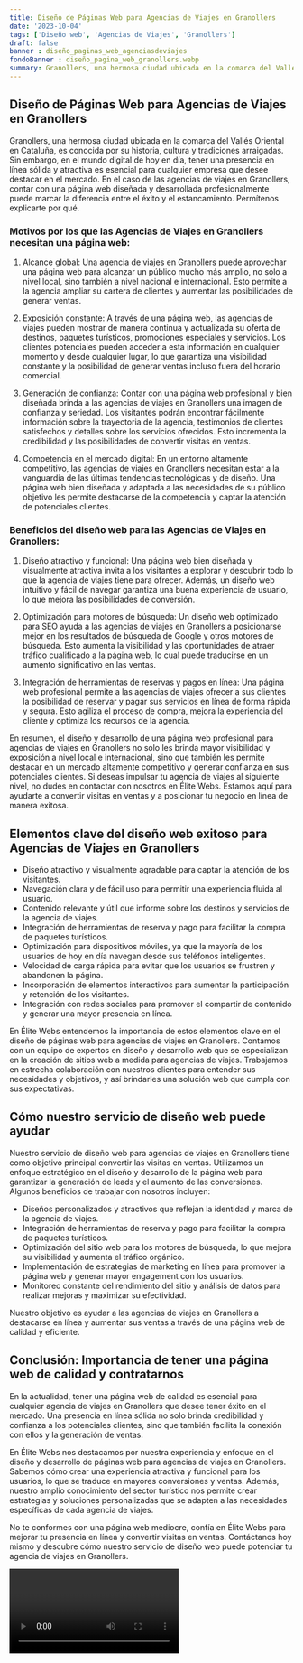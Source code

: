 ```yaml
---
title: Diseño de Páginas Web para Agencias de Viajes en Granollers
date: '2023-10-04'
tags: ['Diseño web', 'Agencias de Viajes', 'Granollers']
draft: false
banner : diseño_paginas_web_agenciasdeviajes
fondoBanner : diseño_pagina_web_granollers.webp
summary: Granollers, una hermosa ciudad ubicada en la comarca del Vallés Oriental en Cataluña, es conocida por su historia, cultura y tradiciones arraigadas. Sin embargo, en el mundo digital de hoy en día, tener una presencia en línea sólida y atractiva es esencial para cualquier empresa que desee destacar en el mercado. En el caso de las agencias de viajes en Granollers, contar con una página web diseñada y desarrollada profesionalmente puede marcar la diferencia entre el éxito y el estancamiento. Permítenos explicarte por qué.
---
```


## Diseño de Páginas Web para Agencias de Viajes en Granollers

Granollers, una hermosa ciudad ubicada en la comarca del Vallés Oriental en Cataluña, es conocida por su historia, cultura y tradiciones arraigadas. Sin embargo, en el mundo digital de hoy en día, tener una presencia en línea sólida y atractiva es esencial para cualquier empresa que desee destacar en el mercado. En el caso de las agencias de viajes en Granollers, contar con una página web diseñada y desarrollada profesionalmente puede marcar la diferencia entre el éxito y el estancamiento. Permítenos explicarte por qué.

### Motivos por los que las Agencias de Viajes en Granollers necesitan una página web:

1. Alcance global: Una agencia de viajes en Granollers puede aprovechar una página web para alcanzar un público mucho más amplio, no solo a nivel local, sino también a nivel nacional e internacional. Esto permite a la agencia ampliar su cartera de clientes y aumentar las posibilidades de generar ventas.

2. Exposición constante: A través de una página web, las agencias de viajes pueden mostrar de manera continua y actualizada su oferta de destinos, paquetes turísticos, promociones especiales y servicios. Los clientes potenciales pueden acceder a esta información en cualquier momento y desde cualquier lugar, lo que garantiza una visibilidad constante y la posibilidad de generar ventas incluso fuera del horario comercial.

3. Generación de confianza: Contar con una página web profesional y bien diseñada brinda a las agencias de viajes en Granollers una imagen de confianza y seriedad. Los visitantes podrán encontrar fácilmente información sobre la trayectoria de la agencia, testimonios de clientes satisfechos y detalles sobre los servicios ofrecidos. Esto incrementa la credibilidad y las posibilidades de convertir visitas en ventas.

4. Competencia en el mercado digital: En un entorno altamente competitivo, las agencias de viajes en Granollers necesitan estar a la vanguardia de las últimas tendencias tecnológicas y de diseño. Una página web bien diseñada y adaptada a las necesidades de su público objetivo les permite destacarse de la competencia y captar la atención de potenciales clientes.

### Beneficios del diseño web para las Agencias de Viajes en Granollers:

1. Diseño atractivo y funcional: Una página web bien diseñada y visualmente atractiva invita a los visitantes a explorar y descubrir todo lo que la agencia de viajes tiene para ofrecer. Además, un diseño web intuitivo y fácil de navegar garantiza una buena experiencia de usuario, lo que mejora las posibilidades de conversión.

2. Optimización para motores de búsqueda: Un diseño web optimizado para SEO ayuda a las agencias de viajes en Granollers a posicionarse mejor en los resultados de búsqueda de Google y otros motores de búsqueda. Esto aumenta la visibilidad y las oportunidades de atraer tráfico cualificado a la página web, lo cual puede traducirse en un aumento significativo en las ventas.

3. Integración de herramientas de reservas y pagos en línea: Una página web profesional permite a las agencias de viajes ofrecer a sus clientes la posibilidad de reservar y pagar sus servicios en línea de forma rápida y segura. Esto agiliza el proceso de compra, mejora la experiencia del cliente y optimiza los recursos de la agencia.

En resumen, el diseño y desarrollo de una página web profesional para agencias de viajes en Granollers no solo les brinda mayor visibilidad y exposición a nivel local e internacional, sino que también les permite destacar en un mercado altamente competitivo y generar confianza en sus potenciales clientes. Si deseas impulsar tu agencia de viajes al siguiente nivel, no dudes en contactar con nosotros en Élite Webs. Estamos aquí para ayudarte a convertir visitas en ventas y a posicionar tu negocio en línea de manera exitosa.

<GifSeo />

<Cta />

## Elementos clave del diseño web exitoso para Agencias de Viajes en Granollers

- Diseño atractivo y visualmente agradable para captar la atención de los visitantes.
- Navegación clara y de fácil uso para permitir una experiencia fluida al usuario.
- Contenido relevante y útil que informe sobre los destinos y servicios de la agencia de viajes.
- Integración de herramientas de reserva y pago para facilitar la compra de paquetes turísticos.
- Optimización para dispositivos móviles, ya que la mayoría de los usuarios de hoy en día navegan desde sus teléfonos inteligentes.
- Velocidad de carga rápida para evitar que los usuarios se frustren y abandonen la página.
- Incorporación de elementos interactivos para aumentar la participación y retención de los visitantes.
- Integración con redes sociales para promover el compartir de contenido y generar una mayor presencia en línea.

En Élite Webs entendemos la importancia de estos elementos clave en el diseño de páginas web para agencias de viajes en Granollers. Contamos con un equipo de expertos en diseño y desarrollo web que se especializan en la creación de sitios web a medida para agencias de viajes. Trabajamos en estrecha colaboración con nuestros clientes para entender sus necesidades y objetivos, y así brindarles una solución web que cumpla con sus expectativas.

## Cómo nuestro servicio de diseño web puede ayudar

Nuestro servicio de diseño web para agencias de viajes en Granollers tiene como objetivo principal convertir las visitas en ventas. Utilizamos un enfoque estratégico en el diseño y desarrollo de la página web para garantizar la generación de leads y el aumento de las conversiones. Algunos beneficios de trabajar con nosotros incluyen:

- Diseños personalizados y atractivos que reflejan la identidad y marca de la agencia de viajes.
- Integración de herramientas de reserva y pago para facilitar la compra de paquetes turísticos.
- Optimización del sitio web para los motores de búsqueda, lo que mejora su visibilidad y aumenta el tráfico orgánico.
- Implementación de estrategias de marketing en línea para promover la página web y generar mayor engagement con los usuarios.
- Monitoreo constante del rendimiento del sitio y análisis de datos para realizar mejoras y maximizar su efectividad.

Nuestro objetivo es ayudar a las agencias de viajes en Granollers a destacarse en línea y aumentar sus ventas a través de una página web de calidad y eficiente.

## Conclusión: Importancia de tener una página web de calidad y contratarnos

En la actualidad, tener una página web de calidad es esencial para cualquier agencia de viajes en Granollers que desee tener éxito en el mercado. Una presencia en línea sólida no solo brinda credibilidad y confianza a los potenciales clientes, sino que también facilita la conexión con ellos y la generación de ventas.

En Élite Webs nos destacamos por nuestra experiencia y enfoque en el diseño y desarrollo de páginas web para agencias de viajes en Granollers. Sabemos cómo crear una experiencia atractiva y funcional para los usuarios, lo que se traduce en mayores conversiones y ventas. Además, nuestro amplio conocimiento del sector turístico nos permite crear estrategias y soluciones personalizadas que se adapten a las necesidades específicas de cada agencia de viajes.

No te conformes con una página web mediocre, confía en Élite Webs para mejorar tu presencia en línea y convertir visitas en ventas. Contáctanos hoy mismo y descubre cómo nuestro servicio de diseño web puede potenciar tu agencia de viajes en Granollers.

<Video />

<CtaBot job='Agencias de Viajes' city='Granollers'/>

<Gmaps query='Granollers+españa+maps' />